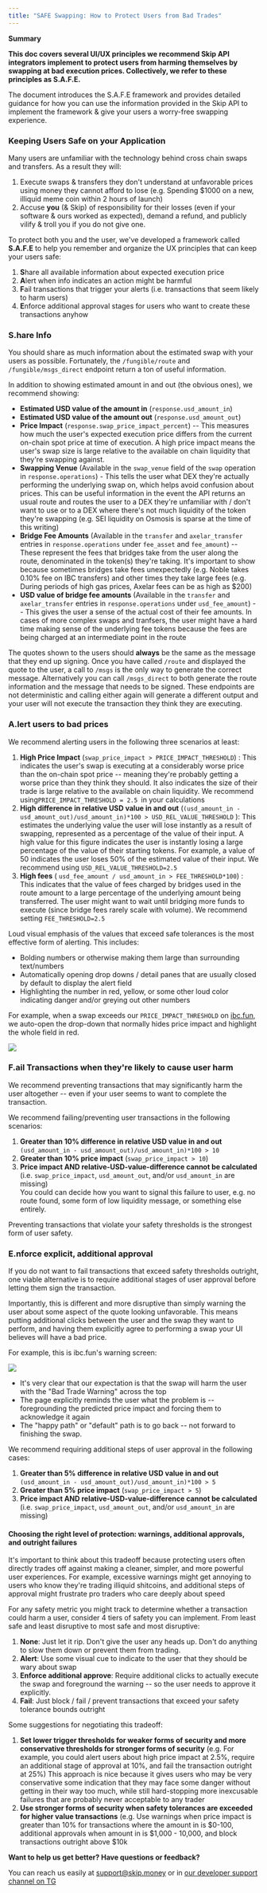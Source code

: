 ```yaml
---
title: "SAFE Swapping: How to Protect Users from Bad Trades"
---
```


<Note>

**Summary**

**This doc covers several UI/UX principles we recommend Skip API integrators implement to protect users from harming themselves by swapping at bad execution prices. Collectively, we refer to these principles as S.A.F.E.** 

The document introduces the S.A.F.E framework and provides detailed guidance for how you can use the information provided in the Skip API to implement the framework & give your users a worry-free swapping experience.
</Note>
### Keeping Users Safe on your Application

Many users are unfamiliar with the technology behind cross chain swaps and transfers. As a result they will:

1. Execute swaps & transfers they don't understand at unfavorable prices using money they cannot afford to lose (e.g. Spending $1000 on a new, illiquid meme coin within 2 hours of launch)
2. Accuse **you** (& Skip) of responsibility for their losses (even if your software & ours worked as expected), demand a refund, and publicly vilify & troll you if you do not give one.

To protect both you and the user, we've developed a framework called **S.A.F.E** to help you remember and organize the UX principles that can keep your users safe: 

1. **S**hare all available information about expected execution price
2. **A**lert when info indicates an action might be harmful
3. **F**ail transactions that trigger your alerts (i.e. transactions that seem likely to harm users)
4. **E**nforce additional approval stages for users who want to create these transactions anyhow

### S.hare Info

You should share as much information about the estimated swap with your users as possible. Fortunately, the `/fungible/route` and `/fungible/msgs_direct` endpoint return a ton of useful information.

In addition to showing estimated amount in and out (the obvious ones), we recommend showing: 

* **Estimated USD value of the amount in** (`response.usd_amount_in`)
* **Estimated USD value of the amount out** (`response.usd_amount_out`)
* **Price Impact** (`response.swap_price_impact_percent`) -- This measures how much the user's expected execution price differs from the current on-chain spot price at time of execution. A high price impact means the user's swap size is large relative to the available on chain liquidity that they're swapping against.
* **Swapping Venue** (Available in the `swap_venue` field of the `swap` operation in `response.operations`) - This tells the user what DEX they're actually performing the underlying swap on, which helps avoid confusion about prices. This can be useful information in the event the API returns an usual route and routes the user to a DEX they're unfamiliar with / don't want to use or to a DEX where there's not much liquidity of the token they're swapping (e.g. SEI liquidity on Osmosis is sparse at the time of this writing)
* **Bridge Fee Amounts** (Available in the `transfer` and `axelar_transfer` entries in `response.operations` under `fee_asset` and `fee_amount`) -- These represent the fees that bridges take from the user along the route, denominated in the token(s) they're taking. It's important to show because sometimes bridges take fees unexpectedly (e.g. Noble takes 0.10% fee on IBC transfers) and other times they take large fees (e.g. During periods of high gas prices, Axelar fees can be as high as $200)
* **USD value of bridge fee amounts** (Available in the `transfer` and `axelar_transfer` entries in `response.operations` under `usd_fee_amount`) -- This gives the user a sense of the actual cost of their fee amounts. In cases of more complex swaps and tranfsers, the user might have a hard time making sense of the underlying fee tokens because the fees are being charged at an intermediate point in the route

The quotes shown to the users should **always** be the same as the message that they end up signing. Once you have called `/route` and displayed the quote to the user, a call to `/msgs` is the only way to generate the correct message. Alternatively you can call `/msgs_direct` to both generate the route information and the message that needs to be signed. These endpoints are not deterministic and calling either again will generate a different output and your user will not execute the transaction they think they are executing.

### A.lert users to bad prices

We recommend alerting users in the following three scenarios at least: 

1. **High Price Impact** (`swap_price_impact > PRICE_IMPACT_THRESHOLD`) : This indicates the user's swap is executing at a considerably worse price than the on-chain spot price -- meaning they're probably getting a worse price than they think they should. It also indicates the size of their trade is large relative to the available on chain liquidity. We recommend using`PRICE_IMPACT_THRESHOLD = 2.5 `in your calculations
2. **High difference in relative USD value in and out** (`(usd_amount_in - usd_amount_out)/usd_amount_in)*100 > USD_REL_VALUE_THRESHOLD` ): This estimates the underlying value the user will lose instantly as a result of swapping, represented as a percentage of the value of their input. A high value for this figure indicates the user is instantly losing a large percentage of the value of their starting tokens. For example, a value of 50 indicates the user loses 50% of the estimated value of their input. We recommend using `USD_REL_VALUE_THRESHOLD=2.5`
3. **High fees** ( `usd_fee_amount / usd_amount_in > FEE_THRESHOLD*100`) : This indicates that the value of fees charged by bridges used in the route amount to a large percentage of the underlying amount being transferred. The user might want to wait until bridging more funds to execute (since bridge fees rarely scale with volume). We recommend setting `FEE_THRESHOLD=2.5`

Loud visual emphasis of the values that exceed safe tolerances is the most effective form of alerting. This includes: 

* Bolding numbers or otherwise making them large than surrounding text/numbers
* Automatically opening drop downs / detail panes that are usually closed by default to display the alert field
* Highlighting the number in red, yellow, or some other loud color indicating danger and/or greying out other numbers

For example, when a swap exceeds our `PRICE_IMPACT_THRESHOLD` on [ibc.fun](ibc.fun), we auto-open the drop-down that normally hides price impact and highlight the whole field in red.

![](/images/5b993ce-swap-warning-image.png) 

### F.ail Transactions when they're likely to cause user harm

We recommend preventing transactions that may significantly harm the user altogether -- even if your user seems to want to complete the transaction. 

We recommend failing/preventing user transactions in the following scenarios: 

1. **Greater than 10% difference in relative USD value in and out** `(usd_amount_in - usd_amount_out)/usd_amount_in)*100 > 10`
2. **Greater than 10% price impact** (`swap_price_impact > 10`)
3. **Price impact AND relative-USD-value-difference cannot be calculated** (i.e. `swap_price_impact`, `usd_amount_out`, and/or `usd_amount_in` are missing)  
You could can decide how you want to signal this failure to user, e.g. no route found, some form of low liquidity message, or something else entirely.

Preventing transactions that violate your safety thresholds is the strongest form of user safety.

### E.nforce explicit, additional approval

If you do not want to fail transactions that exceed safety thresholds outright, one viable alternative is to require additional stages of user approval before letting them sign the transaction. 

Importantly, this is different and more disruptive than simply warning the user about some aspect of the quote looking unfavorable. This means putting additional clicks between the user and the swap they want to perform, and having them explicitly agree to performing a swap your UI believes will have a bad price. 

For example, this is ibc.fun's warning screen:

![](/images/a61a075-swap-warning-page-image.png) 
* It's very clear that our expectation is that the swap will harm the user with the "Bad Trade Warning" across the top
* The page explicitly reminds the user what the problem is -- foregrounding the predicted price impact and forcing them to acknowledge it again
* The "happy path" or "default" path is to go back -- not forward to finishing the swap.

We recommend requiring additional steps of user approval in the following cases: 

1. **Greater than 5% difference in relative USD value in and out** `(usd_amount_in - usd_amount_out)/usd_amount_in)*100 > 5`
2. **Greater than 5% price impact** (`swap_price_impact > 5`)
3. **Price impact AND relative-USD-value-difference cannot be calculated** (i.e. `swap_price_impact`, `usd_amount_out`, and/or `usd_amount_in` are missing)

#### Choosing the right level of protection: warnings, additional approvals, and outright failures

It's important to think about this tradeoff because protecting users often directly trades off against making a cleaner, simpler, and more powerful user experiences. For example, excessive warnings might get annoying to users who know they're trading illiquid shitcoins, and additional steps of approval might frustrate pro traders who care deeply about speed

For any safety metric you might track to determine whether a transaction could harm a user, consider 4 tiers of safety you can implement. From least safe and least disruptive to most safe and most disruptive: 

1. **None**: Just let it rip. Don't give the user any heads up. Don't do anything to slow them down or prevent them from trading.
2. **Alert**: Use some visual cue to indicate to the user that they should be wary about swap
3. **Enforce additional approve**: Require additional clicks to actually execute the swap and foreground the warning -- so the user needs to approve it explicitly.
4. **Fail**: Just block / fail / prevent transactions that exceed your safety tolerance bounds outright

Some suggestions for negotiating this tradeoff: 

1. **Set lower trigger thresholds for weaker forms of security and more conservative thresholds for stronger forms of security** (e.g. For example, you could alert users about high price impact at 2.5%, require an additional stage of approval at 10%, and fail the transaction outright at 25%) This approach is nice because it gives users who may be very conservative some indication that they may face some danger without getting in their way too much, while still hard-stopping more inexcusable failures that are probably never acceptable to any trader
2. **Use stronger forms of security when safety tolerances are exceeded for higher value transactions** (e.g. Use warnings when price impact is greater than 10% for transactions where the amount in is $0-100, additional approvals when amount in is $1,000 - 10,000, and block transactions outright above $10k

<Check>

**Want to help us get better? Have questions or feedback?**

You can reach us easily at support@skip.money or in [our developer support channel on TG](https://t.me/+3y5biSyZRPIwZWIx)
</Check>